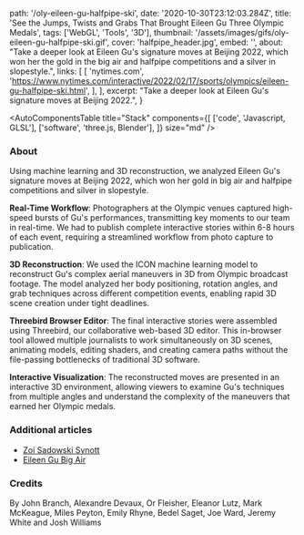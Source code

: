   path: '/oly-eileen-gu-halfpipe-ski',
  date: '2020-10-30T23:12:03.284Z',
  title:
    'See the Jumps, Twists and Grabs That Brought Eileen Gu Three Olympic Medals',
  tags: ['WebGL', 'Tools', '3D'],
  thumbnail: '/assets/images/gifs/oly-eileen-gu-halfpipe-ski.gif',
  cover: 'halfpipe_header.jpg',
  embed: '',
  about:
    "Take a deeper look at Eileen Gu's signature moves at Beijing 2022, which won her the gold in the big air and halfpipe competitions and a silver in slopestyle.",
  links: [
    [
      'nytimes.com',
      'https://www.nytimes.com/interactive/2022/02/17/sports/olympics/eileen-gu-halfpipe-ski.html',
    ],
  ],
  excerpt: "Take a deeper look at Eileen Gu's signature moves at Beijing 2022.",
}

<AutoComponentsTable
  title="Stack"
  components={[
    ['code', 'Javascript, GLSL'],
    ['software', 'three.js, Blender'],
  ]}
  size="md"
/>

### About

Using machine learning and 3D reconstruction, we analyzed Eileen Gu's signature moves at Beijing 2022, which won her gold in big air and halfpipe competitions and silver in slopestyle.

**Real-Time Workflow**: Photographers at the Olympic venues captured high-speed bursts of Gu's performances, transmitting key moments to our team in real-time. We had to publish complete interactive stories within 6-8 hours of each event, requiring a streamlined workflow from photo capture to publication.

**3D Reconstruction**: We used the ICON machine learning model to reconstruct Gu's complex aerial maneuvers in 3D from Olympic broadcast footage. The model analyzed her body positioning, rotation angles, and grab techniques across different competition events, enabling rapid 3D scene creation under tight deadlines.

**Threebird Browser Editor**: The final interactive stories were assembled using Threebird, our collaborative web-based 3D editor. This in-browser tool allowed multiple journalists to work simultaneously on 3D scenes, animating models, editing shaders, and creating camera paths without the file-passing bottlenecks of traditional 3D software.

**Interactive Visualization**: The reconstructed moves are presented in an interactive 3D environment, allowing viewers to examine Gu's techniques from multiple angles and understand the complexity of the maneuvers that earned her Olympic medals.

### Additional articles

- [Zoi Sadowski Synott](https://www.nytimes.com/interactive/2022/02/06/sports/olympics/zoi-sadowski-synott-gold-snowboarding.html)
- [Eileen Gu Big Air](https://www.nytimes.com/interactive/2022/02/08/sports/olympics/eileen-gu-big-air.html)

### Credits

By John Branch, Alexandre Devaux, Or Fleisher, Eleanor Lutz, Mark McKeague, Miles Peyton, Emily Rhyne, Bedel Saget, Joe Ward, Jeremy White and Josh Williams
